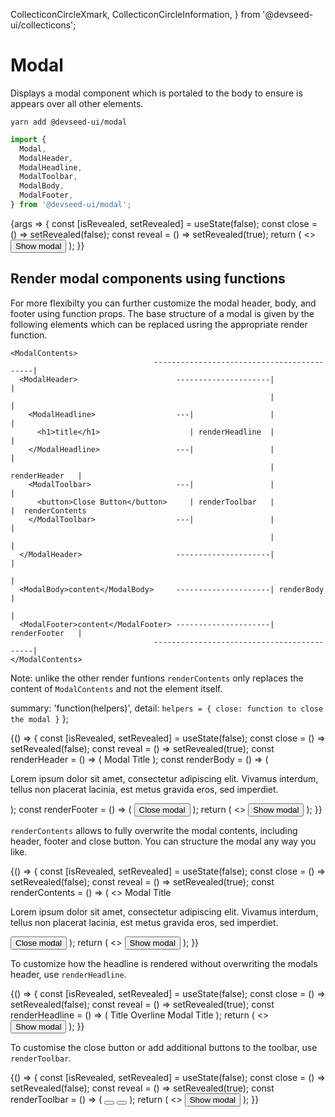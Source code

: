   CollecticonCircleXmark,
  CollecticonCircleInformation,
} from '@devseed-ui/collecticons';


<Meta title="Components/Modal" />

# Modal

Displays a modal component which is portaled to the body to ensure is appears over all other elements.

```
yarn add @devseed-ui/modal
```

```js
import {
  Modal,
  ModalHeader,
  ModalHeadline,
  ModalToolbar,
  ModalBody,
  ModalFooter,
} from '@devseed-ui/modal';
```

<Canvas>
  <Story
    name="Basic Modal"
    argTypes={{
      id: {
        name: 'id',
        type: { name: 'string', required: true },
        description: 'Sets the modal ID',
        table: {
          category: 'Modal',
          type: { summary: 'string' },
        },
        control: {
          type: 'text',
        },
        defaultValue: 'modal',
      },
      size: {
        name: 'size',
        type: { name: 'string', required: false },
        description: 'Specifies the size of the modal',
        table: {
          category: 'Modal',
          type: { summary: 'string' },
          defaultValue: { summary: 'medium' },
        },
        control: {
          type: 'select',
        },
        options: ['small', 'medium', 'large', 'xlarge', 'fullscreen'],
      },
      revealed: {
        name: 'revealed',
        type: { name: 'boolean', required: false },
        description: 'Shows the model if `true`, hides if `false`.',
        table: {
          category: 'Modal',
          type: { summary: 'boolean' },
        },
        control: {
          type: null,
        },
      },
      disableKeyboardClose: {
        name: 'disableKeyboardClose',
        type: { name: 'boolean', required: false },
        description: 'Disables the use of ESC key to close the modal',
        table: {
          category: 'Modal',
          type: { summary: 'boolean' },
          defaultValue: { summary: false },
        },
        control: {
          type: 'boolean',
        },
      },
      onCloseClick: {
        name: 'onCloseClick',
        type: { name: 'function', required: false },
        description:
          "A function that is called when the user clicks the modal's close button",
        table: {
          category: 'Modal',
          type: { summary: 'function' },
        },
      },
      onOverlayClick: {
        name: 'onOverlayClick',
        type: { name: 'function', required: false },
        description:
          'A function that is called when the user clicks the overlay.',
        table: {
          category: 'Modal',
          type: { summary: 'function' },
        },
      },
      closeButton: {
        name: 'closeButton',
        type: { name: 'boolean', required: false },
        description: 'Shows the close buttons if `true`.',
        table: {
          category: 'Modal',
          type: { summary: 'boolean' },
          defaultValue: { summary: true },
        },
        control: {
          type: 'boolean',
        },
      },
      title: {
        name: 'title',
        type: { name: 'string', required: false },
        description: "Sets the modal's title, displayed in the modal's header.",
        table: {
          category: 'Modal',
          type: { summary: 'string' },
        },
        control: {
          type: 'text',
        },
        defaultValue: 'Modal title',
      },
      content: {
        name: 'content',
        type: { name: 'string', required: false },
        description: "Sets the modal's content.",
        table: {
          category: 'Modal',
          type: { summary: 'react node' },
        },
        control: {
          type: 'text',
        },
        defaultValue:
          'Lorem ipsum dolor sit amet, consectetur adipiscing elit. Nulla commodo, leo quis posuere faucibus, tortor tellus malesuada quam, sit amet.',
      },
      footerContent: {
        name: 'footerContent',
        type: { name: 'string', required: false },
        description: "Sets the modal footer's content.",
        table: {
          category: 'Modal',
          type: { summary: 'react node' },
        },
        control: {
          type: 'text',
        },
        defaultValue: 'Modal footer',
      },
    }}
  >
    {args => {
      const [isRevealed, setRevealed] = useState(false);
      const close = () => setRevealed(false);
      const reveal = () => setRevealed(true);
      return (
        <>
          <Button type="button" variation="primary-fill" onClick={reveal}>
            Show modal
          </Button>
          <Modal
            id={args.id}
            revealed={isRevealed}
            size={args.size}
            onCloseClick={close}
            onOverlayClick={close}
            closeButton={args.closeButton}
            disableKeyboardClose={args.disableKeyboardClose}
            title={args.title}
            content={args.content}
            footerContent={args.footerContent}
          />
        </>
      );
    }}
  </Story>
</Canvas>

<ArgsTable story="Basic Modal" />

## Render modal components using functions

For more flexibilty you can further customize the modal header, body, and footer using function props.
The base structure of a modal is given by the following elements which can be replaced usring the appropriate render function.

```
<ModalContents>
                                -------------------------------------------|
  <ModalHeader>                      ---------------------|                |
                                                          |                |
    <ModalHeadline>                  ---|                 |                |
      <h1>title</h1>                    | renderHeadline  |                |
    </ModalHeadline>                 ---|                 |                |
                                                          | renderHeader   |
    <ModalToolbar>                   ---|                 |                |
      <button>Close Button</button>     | renderToolbar   |                |  renderContents
    </ModalToolbar>                  ---|                 |                |
                                                          |                |
  </ModalHeader>                     ---------------------|                |
                                                                           |
  <ModalBody>content</ModalBody>     ---------------------| renderBody     |
                                                                           |
  <ModalFooter>content</ModalFooter> ---------------------| renderFooter   |
                                -------------------------------------------|
</ModalContents>
```

Note: unlike the other render funtions `renderContents` only replaces the content of `ModalContents` and not the element itself.


  summary: 'function(helpers)',
  detail: `helpers = {
  close: function to close the modal
}`
};

<Canvas>
  <Story
    name="Content functions"
    argTypes={{
      renderHeader: {
        name: 'renderHeader',
        type: { name: 'function', required: false },
        description:
          'A function called to render the modal header. Must return a valid React node.',
        table: {
          category: 'Modal',
          type: renderFnType,
        },
        control: {
          type: null,
        },
      },
      renderBody: {
        name: 'renderBody',
        type: { name: 'function', required: false },
        description:
          'A function called to render the modal body. Must return a valid React node.',
        table: {
          category: 'Modal',
          type: renderFnType,
        },
        control: {
          type: null,
        },
      },
      renderFooter: {
        name: 'renderFooter',
        type: { name: 'function', required: false },
        description:
          'A function called to render the modal header. Must return a valid React node.',
        table: {
          category: 'Modal',
          type: renderFnType,
        },
        control: {
          type: null,
        },
      },
    }}
  >
    {() => {
      const [isRevealed, setRevealed] = useState(false);
      const close = () => setRevealed(false);
      const reveal = () => setRevealed(true);
      const renderHeader = () => (
        <ModalHeader>
          <ModalHeadline>
            <Heading size="small">Modal Title</Heading>
          </ModalHeadline>
        </ModalHeader>
      );
      const renderBody = () => (
        <ModalBody>
          <p>
            Lorem ipsum dolor sit amet, consectetur adipiscing elit. Vivamus
            interdum, tellus non placerat lacinia, est metus gravida eros, sed
            imperdiet.
          </p>
        </ModalBody>
      );
      const renderFooter = () => (
        <ModalFooter>
          <Button type="button" onClick={close}>
            Close modal
          </Button>
        </ModalFooter>
      );
      return (
        <>
          <Button type="button" variation="primary-fill" onClick={reveal}>
            Show modal
          </Button>
          <Modal
            id="modal"
            revealed={isRevealed}
            onCloseClick={close}
            onOverlayClick={close}
            closeButton
            renderHeader={renderHeader}
            renderBody={renderBody}
            renderFooter={renderFooter}
          />
        </>
      );
    }}
  </Story>
</Canvas>

<ArgsTable story="Content functions" />

`renderContents` allows to fully overwrite the modal contents, including header, footer and close button. You can structure the modal any way you like.

<Canvas>
  <Story
    name="Overwrite content"
    argTypes={{
      renderHeader: {
        name: 'renderContents',
        type: { name: 'function', required: false },
        description:
          'A function called to render the modal content. Must return a valid React node.',
        table: {
          category: 'Modal',
          type: renderFnType,
        },
        control: {
          type: null,
        },
      },
    }}
  >
    {() => {
      const [isRevealed, setRevealed] = useState(false);
      const close = () => setRevealed(false);
      const reveal = () => setRevealed(true);
      const renderContents = () => (
        <>
          <ModalHeader>
            <ModalHeadline>
              <Heading size="small">Modal Title</Heading>
            </ModalHeadline>
          </ModalHeader>
          <ModalBody>
            <p>
              Lorem ipsum dolor sit amet, consectetur adipiscing elit. Vivamus
              interdum, tellus non placerat lacinia, est metus gravida eros, sed
              imperdiet.
            </p>
          </ModalBody>
          <ModalFooter>
            <Button type="button" onClick={close}>
              Close modal
            </Button>
          </ModalFooter>
        </>
      );
      return (
        <>
          <Button type="button" variation="primary-fill" onClick={reveal}>
            Show modal
          </Button>
          <Modal
            id="modal"
            revealed={isRevealed}
            onCloseClick={close}
            onOverlayClick={close}
            renderContents={renderContents}
          />
        </>
      );
    }}
  </Story>
</Canvas>

<ArgsTable story="Overwrite content" />

To customize how the headline is rendered without overwriting the modals header, use `renderHeadline`.

<Canvas>
  <Story
    name="Overwrite headline"
    argTypes={{
      renderHeadline: {
        name: 'renderHeadline',
        type: { name: 'function', required: false },
        description:
          'A function called to render the modal headline. Must return a valid React node.',
        table: {
          category: 'Modal',
          type: renderFnType,
        },
        control: {
          type: null,
        },
      },
    }}
  >
    {() => {
      const [isRevealed, setRevealed] = useState(false);
      const close = () => setRevealed(false);
      const reveal = () => setRevealed(true);
      const renderHeadline = () => (
        <ModalHeadline>
          <Overline>Title Overline</Overline>
          <Heading size="small">Modal Title</Heading>
        </ModalHeadline>
      );
      return (
        <>
          <Button type="button" variation="primary-fill" onClick={reveal}>
            Show modal
          </Button>
          <Modal
            id="modal"
            revealed={isRevealed}
            onCloseClick={close}
            onOverlayClick={close}
            closeButton
            renderHeadline={renderHeadline}
          />
        </>
      );
    }}
  </Story>
</Canvas>

<ArgsTable story="Overwrite headline" />

To customise the close button or add additional buttons to the toolbar, use `renderToolbar`.

<Canvas>
  <Story
    name="Overwrite toolbar"
    argTypes={{
      renderToolbar: {
        name: 'renderToolbar',
        type: { name: 'function', required: false },
        description:
          'A function called to render the modal toolbar. Must return a valid React node.',
        table: {
          category: 'Modal',
          type: renderFnType,
        },
        control: {
          type: null,
        },
      },
    }}
  >
    {() => {
      const [isRevealed, setRevealed] = useState(false);
      const close = () => setRevealed(false);
      const reveal = () => setRevealed(true);
      const renderToolbar = () => (
        <ModalToolbar>
          <Button size="small" fitting="skinny" onClick={close}>
            <CollecticonCircleXmark title="Close modal" meaningful />
          </Button>
          <Button size="small" fitting="skinny" onClick={close}>
            <CollecticonCircleInformation title="Info" meaningful />
          </Button>
        </ModalToolbar>
      );
      return (
        <>
          <Button type="button" variation="primary-fill" onClick={reveal}>
            Show modal
          </Button>
          <Modal
            id="modal"
            revealed={isRevealed}
            onCloseClick={close}
            onOverlayClick={close}
            closeButton
            renderToolbar={renderToolbar}
            title="Modal Title"
          />
        </>
      );
    }}
  </Story>
</Canvas>

<ArgsTable story="Overwrite toolbar" />
